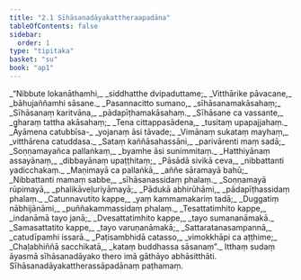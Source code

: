 ```yaml
---
title: "2.1 Sīhāsanadāyakattheraapadāna"
tableOfContents: false
sidebar:
  order: 1
type: "tipitaka"
basket: "su"
book: "ap1"
---
```



<DynamicBreadcrumb />

<Division number="1" book="ap1" bookNo="20" page="60">

<Paragraph number="696" type="verses" book="ap1">
_“Nibbute lokanāthamhi,_  
_siddhatthe dvipaduttame;_  
_Vitthārike pāvacane,_  
_bāhujaññamhi sāsane._  

</Paragraph>

</Division>
<Division number="2" book="ap1" bookNo="20" page="60">

<Paragraph number="697" type="verses" book="ap1">
_Pasannacitto sumano,_  
_sīhāsanamakāsahaṃ;_  
_Sīhāsanaṃ karitvāna,_  
_pādapīṭhamakāsahaṃ._  

</Paragraph>

</Division>
<Division number="3" book="ap1" bookNo="20" page="60">

<Paragraph number="698" type="verses" book="ap1">
_Sīhāsane ca vassante,_  
_gharaṃ tattha akāsahaṃ;_  
_Tena cittappasādena,_  
_tusitaṃ upapajjahaṃ._  

</Paragraph>

</Division>
<Division number="4" book="ap1" bookNo="20" page="60">

<Paragraph number="699" type="verses" book="ap1">
_Āyāmena catubbīsa-_  
_yojanaṃ āsi tāvade;_  
_Vimānaṃ sukataṃ mayhaṃ,_  
_vitthārena catuddasa._  

</Paragraph>

</Division>
<Division number="5" book="ap1" bookNo="20" page="60">

<Paragraph number="700" type="verses" book="ap1">
_Sataṃ kaññāsahassāni,_  
_parivārenti maṃ sadā;_  
_Soṇṇamayañca pallaṅkaṃ,_  
_byamhe āsi sunimmitaṃ._  

</Paragraph>

</Division>
<Division number="6" book="ap1" bookNo="20" page="60">

<Paragraph number="701" type="verses" book="ap1">
_Hatthiyānaṃ assayānaṃ,_  
_dibbayānaṃ upaṭṭhitaṃ;_  
_Pāsādā sivikā ceva,_  
_nibbattanti yadicchakaṃ._  

</Paragraph>

</Division>
<Division number="7" book="ap1" bookNo="20" page="60">

<Paragraph number="702" type="verses" book="ap1">
_Maṇimayā ca pallaṅkā,_  
_aññe sāramayā bahū;_  
_Nibbattanti mamaṃ sabbe,_  
_sīhāsanassidaṃ phalaṃ._  

</Paragraph>

</Division>
<Division number="8" book="ap1" bookNo="20" page="60">

<Paragraph number="703" type="verses" book="ap1">
_Soṇṇamayā rūpimayā,_  
_phalikāveḷuriyāmayā;_  
_Pādukā abhirūhāmi,_  
_pādapīṭhassidaṃ phalaṃ._  

</Paragraph>

</Division>
<Division number="9" book="ap1" bookNo="20" page="60">

<Paragraph number="704" type="verses" book="ap1">
_Catunnavutito kappe,_  
_yaṃ kammamakariṃ tadā;_  
_Duggatiṃ nābhijānāmi,_  
_puññakammassidaṃ phalaṃ._  

</Paragraph>

</Division>
<Division number="10" book="ap1" bookNo="20" page="60">

<Paragraph number="705" type="verses" book="ap1">
_Tesattatimhito kappe,_  
_indanāmā tayo janā;_  
_Dvesattatimhito kappe,_  
_tayo sumananāmakā._  

</Paragraph>

</Division>
<Division number="11" book="ap1" bookNo="20" page="60">

<Paragraph number="706" type="verses" book="ap1">
_Samasattatito kappe,_  
_tayo varuṇanāmakā;_  
_Sattaratanasampannā,_  
_catudīpamhi issarā._  

</Paragraph>

</Division>
<Division number="12" book="ap1" bookNo="20" page="61">

<Paragraph number="707" type="verses" book="ap1">
_Paṭisambhidā catasso,_  
_vimokkhāpi ca aṭṭhime;_  
_Chaḷabhiññā sacchikatā,_  
_kataṃ buddhassa sāsanaṃ”._  

</Paragraph>

<Paragraph number="708" book="ap1">
Itthaṃ sudaṃ āyasmā sīhāsanadāyako thero imā gāthāyo abhāsitthāti.

</Paragraph>
</Division>

<Paragraph number="709" type="center" book="ap1">
Sīhāsanadāyakattherassāpadānaṃ paṭhamaṃ.
</Paragraph>